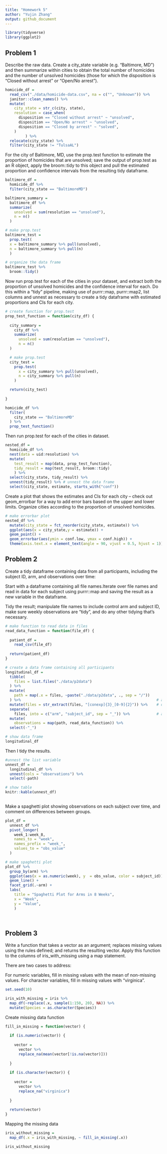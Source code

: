 ```yaml
---
title: "Homework 5"
author: "Yujin Zhang"
output: github_document
---
```


```r
library(tidyverse)
library(ggplot2)
```

## Problem 1

Describe the raw data. Create a city_state variable (e.g. “Baltimore, MD”) and then summarize within cities to obtain the total number of homicides and the number of unsolved homicides (those for which the disposition is “Closed without arrest” or “Open/No arrest”).

```r
homicide_df = 
  read_csv("./data/homicide-data.csv", na = c("", "Unknown")) %>% 
  janitor::clean_names() %>% 
  mutate(
    city_state = str_c(city, state),
    resolution = case_when(
      disposition == "Closed without arrest" ~ "unsolved",
      disposition == "Open/No arrest" ~ "unsolved",
      disposition == "Closed by arrest" ~ "solved",
    )
         ) %>% 
  relocate(city_state) %>% 
  filter(city_state != "TulsaAL")
```

For the city of Baltimore, MD, use the prop.test function to estimate the proportion of homicides that are unsolved; save the output of prop.test as an R object, apply the broom::tidy to this object and pull the estimated proportion and confidence intervals from the resulting tidy dataframe.

```r
baltimore_df =
  homicide_df %>% 
  filter(city_state == "BaltimoreMD")

baltimore_summary =
  baltimore_df %>% 
  summarize(
    unsolved = sum(resolution == "unsolved"),
    n = n()
  )

# make prop.test
baltimore_test =
  prop.test(
  x = baltimore_summary %>% pull(unsolved),
  n = baltimore_summary %>% pull(n)
  )

# organize the data frame
baltimore_test %>% 
  broom::tidy()

```

Now run prop.test for each of the cities in your dataset, and extract both the proportion of unsolved homicides and the confidence interval for each. Do this within a “tidy” pipeline, making use of purrr::map, purrr::map2, list columns and unnest as necessary to create a tidy dataframe with estimated proportions and CIs for each city.

```r
# create function for prop.test
prop_test_function = function(city_df) {
  
  city_summary =
    city_df %>% 
    summarize(
      unsolved = sum(resolution == "unsolved"),
      n = n()
  )

  # make prop.test
  city_test =
    prop.test(
      x = city_summary %>% pull(unsolved),
      n = city_summary %>% pull(n)
    )

  return(city_test)
  
}

homicide_df %>% 
  filter(
    city_state == "BaltimoreMD"
  ) %>% 
  prop_test_function()

```

Then run prop.test for each of the cities in dataset.

```r
nested_df = 
  homicide_df %>% 
  nest(data = uid:resolution) %>% 
  mutate(
    test_result = map(data, prop_test_function),
    tidy_result = map(test_result, broom::tidy)
    ) %>% 
  select(city_state, tidy_result) %>% 
  unnest(tidy_result) %>% # unnest the data frame
  select(city_state, estimate, starts_with("conf"))

```

Create a plot that shows the estimates and CIs for each city – check out geom_errorbar for a way to add error bars based on the upper and lower limits. Organize cities according to the proportion of unsolved homicides.

```r
# make errorbar plot
nested_df %>% 
  mutate(city_state = fct_reorder(city_state, estimate)) %>% 
  ggplot(aes(x = city_state,y = estimate)) +
  geom_point() +
  geom_errorbar(aes(ymin = conf.low, ymax = conf.high)) +
  theme(axis.text.x = element_text(angle = 90, vjust = 0.5, hjust = 1))

```

## Problem 2

Create a tidy dataframe containing data from all participants, including the subject ID, arm, and observations over time:

Start with a dataframe containing all file names.Iterate over file names and read in data for each subject using purrr::map and saving the result as a new variable in the dataframe.

Tidy the result; manipulate file names to include control arm and subject ID, make sure weekly observations are “tidy”, and do any other tidying that’s necessary.

```r
# make function to read data in files
read_data_function = function(file_df) {
  
  patient_df = 
    read_csv(file_df)
  
  return(patient_df)
}

# create a data frame containing all participants
longitudinal_df =
  tibble(
    files = list.files("./data/p2data")
  ) %>% 
  mutate(
    path = map(.x = files, ~paste("./data/p2data", ., sep = "/"))
  ) %>%                                                             # add path
  mutate(files = str_extract(files, "[conexp]{3}_[0-9]{2}")) %>%    # delete ".csv"
  separate(
    files, into = c("arm", "subject_id", sep = "_")) %>%            # add participants variable
  mutate(
    observations = map(path, read_data_function)) %>% 
  select(-"_")

# show data frame
longitudinal_df
```
 
Then I tidy the results.

```r
#unnest the list variable
unnest_df =
  longitudinal_df %>% 
  unnest(cols = "observations") %>% 
  select(-path)

# show table
knitr::kable(unnest_df)
  
```

Make a spaghetti plot showing observations on each subject over time, and comment on differences between groups.

```r
plot_df =
  unnest_df %>% 
  pivot_longer(
    week_1:week_8,
    names_to = "week",
    names_prefix = "week_",
    values_to = "obs_value"
  ) 

# make spaghetti plot
plot_df %>% 
  group_by(arm) %>% 
  ggplot(aes(x = as.numeric(week), y  = obs_value, color = subject_id)) +
  geom_line() +
  facet_grid(.~arm) +
  labs(
    title = "Spaghetti Plot for Arms in 8 Weeks",
    x = "Week",
    y = "Value",
    ) 
  
  
```


## Problem 3
Write a function that takes a vector as an argument; replaces missing values using the rules defined; and returns the resulting vector. Apply this function to the columns of iris_with_missing using a map statement.

There are two cases to address:

For numeric variables, fill in missing values with the mean of non-missing values.
For character variables, fill in missing values with "virginica".

```r
set.seed(10)

iris_with_missing = iris %>% 
  map_df(~replace(.x, sample(1:150, 20), NA)) %>%
  mutate(Species = as.character(Species))

```

Create missing data function

```r
fill_in_missing = function(vector) {
  
  if (is.numeric(vector)) {
    
    vector =
      vector %>% 
      replace_na(mean(vector[!is.na(vector)]))
    
  }
  
  if (is.character(vector)) {
   
    vector = 
      vector %>% 
      replace_na("virginica")
    
  }
  
  return(vector)
}

```

Mapping the missing data

```r
iris_without_missing =
  map_df(.x = iris_with_missing, ~ fill_in_missing(.x))

iris_without_missing
```

